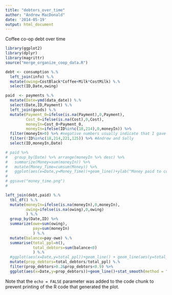 ```yaml
---
title: "debtors_over_time"
author: "Andrew MacDonald"
date: '2014-05-19'
output: html_document
---
```


Coffee co-op debt over time

```r
library(ggplot2)
library(dplyr)
library(magrittr)
source("merge_organize_coop_data.R")
```

```r

debt <- consumption %.%
  left_join(info) %.%
  mutate(owing=CostBlack*Coffee+Milk*CostMilk) %.%
  select(ID,Date,owing)

paid  <- payments %.%
  mutate(Date=ymd(data_date)) %.% 
  select(Date,ID,Payment) %.% 
  left_join(goods) %.%
  mutate(Payment_0=ifelse(is.na(Payment),0,Payment),
         Cost_0=ifelse(is.na(Cost),0,Cost),
         moneyIn=Cost_0+Payment_0,
         moneyIn=ifelse(ID%in%c(18,214),0,moneyIn)) %>%
  filter(moneyIn>0) %>% #negative numbers usually indicate that I gave somebody cash
  filter(!ID%in%c(18,214,221,125)) %>% #Andrew and Sally
  select(ID,moneyIn,Date)

# paid %>%
#   group_by(Date) %>% arrange(moneyIn %>% desc) %>% 
#   summarize(Money=sum(moneyIn)) %>%
#   mutate(Money_Time=cumsum(Money)) %>%
#   ggplot(aes(x=Date,y=Money_Time))+geom_line()+ylab("Money paid to co-op over time") 
# 
# ggsave("money_time.png")
#   

left_join(debt,paid) %.% 
  tbl_df() %.%
  mutate(moneyIn=ifelse(is.na(moneyIn),0,moneyIn),
         owing=ifelse(is.na(owing),0,owing)
         ) %.% 
  group_by(Date,ID) %>% 
  summarize(owe=sum(owing),
            pay=sum(moneyIn)
            ) %.%
  mutate(balance=pay-owe) %.%
  summarise(total_ppl=n(),
            total_debtors=sum(balance<0)
            ) %.%
  #ggplot(aes(x=Date,y=total_ppl))+geom_line() + geom_line(aes(y=total_debtors))
  mutate(prop_debtors=total_debtors/total_ppl) %.%
  filter(prop_debtors>0.2&prop_debtors<0.9) %>%
  ggplot(aes(x=Date,y=prop_debtors))+geom_line()+stat_smooth(method = "loess",span=0.9)
```

Note that the `echo = FALSE` parameter was added to the code chunk to prevent printing of the R code that generated the plot.

